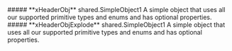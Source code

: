 
<Collapsible>
    ##### **xHeaderObj** shared.SimpleObject1
    A simple object that uses all our supported primitive types and enums and has optional properties.
    <Collapsible.Break/>
    <SimpleObject1/>
</Collapsible>

<Collapsible>
    ##### **xHeaderObjExplode** shared.SimpleObject1
    A simple object that uses all our supported primitive types and enums and has optional properties.
    <Collapsible.Break/>
    <SimpleObject1/>
</Collapsible>

